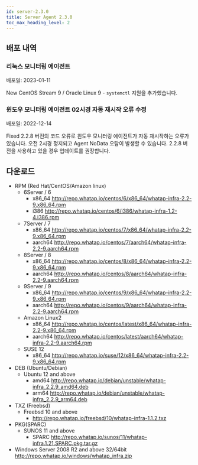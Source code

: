 ```yaml
---
id: server-2.3.0
title: Server Agent 2.3.0
toc_max_heading_level: 2
---
```



## 배포 내역

### 리눅스 모니터링 에이전트 

배포일: 2023-01-11

<Status>New</Status> CentOS Stream 9 / Oracle Linux 9  - <code>systemctl</code> 지원을 추가했습니다.

### 윈도우 모니터링 에이전트 02시경 자동 재시작 오류 수정

배포일: 2022-12-14

<Status>Fixed</Status> 2.2.8 버전의 코드 오류로 윈도우 모니터링 에이전트가 자동 재시작하는 오류가 있습니다. 오전 2시경 정지되고 Agent NoData 오탐이 발생할 수 있습니다. 2.2.8 버전을 사용하고 있을 경우 업데이트를 권장합니다.

## 다운로드

<!-- **Windows Server 2008 R2 and above**

* 32/64bit http://repo.whatap.io/windows/whatap_infra.zip -->

* RPM (Red Hat/CentOS/Amazon linux)
  * 6Server / 6 
    * x86_64 http://repo.whatap.io/centos/6/x86_64/whatap-infra-2.2-9.x86_64.rpm 
    * i386 http://repo.whatap.io/centos/6/i386/whatap-infra-1.2-4.i386.rpm
  * 7Server / 7 
    * x86_64 http://repo.whatap.io/centos/7/x86_64/whatap-infra-2.2-9.x86_64.rpm 
    * aarch64 http://repo.whatap.io/centos/7/aarch64/whatap-infra-2.2-9.aarch64.rpm
  * 8Server / 8 
    * x86_64 http://repo.whatap.io/centos/8/x86_64/whatap-infra-2.2-9.x86_64.rpm 
    * aarch64 http://repo.whatap.io/centos/8/aarch64/whatap-infra-2.2-9.aarch64.rpm
  * 9Server / 9 
    * x86_64 http://repo.whatap.io/centos/9/x86_64/whatap-infra-2.2-9.x86_64.rpm 
    * aarch64 http://repo.whatap.io/centos/9/aarch64/whatap-infra-2.2-9.aarch64.rpm
  * Amazon Linux2
    * x86_64 http://repo.whatap.io/centos/latest/x86_64/whatap-infra-2.2-9.x86_64.rpm 
    * aarch64 http://repo.whatap.io/centos/latest/aarch64/whatap-infra-2.2-9.aarch64.rpm
  * SUSE 12
    * x86_64 http://repo.whatap.io/suse/12/x86_64/whatap-infra-2.2-9.x86_64.rpm
* DEB (Ubuntu/Debian)
  * Ubuntu 12 and above
    * amd64 http://repo.whatap.io/debian/unstable/whatap-infra_2.2.9_amd64.deb
    * arm64 http://repo.whatap.io/debian/unstable/whatap-infra_2.2.9_arm64.deb
* TXZ (Freebsd)
  * Freebsd 10 and above
    * http://repo.whatap.io/freebsd/10/whatap-infra-1.1.2.txz
* PKG(SPARC)
  * SUNOS 11 and above
    * SPARC http://repo.whatap.io/sunos/11/whatap-infra.1.21.SPARC.pkg.tar.gz
* Windows Server 2008 R2 and above 32/64bit http://repo.whatap.io/windows/whatap_infra.zip